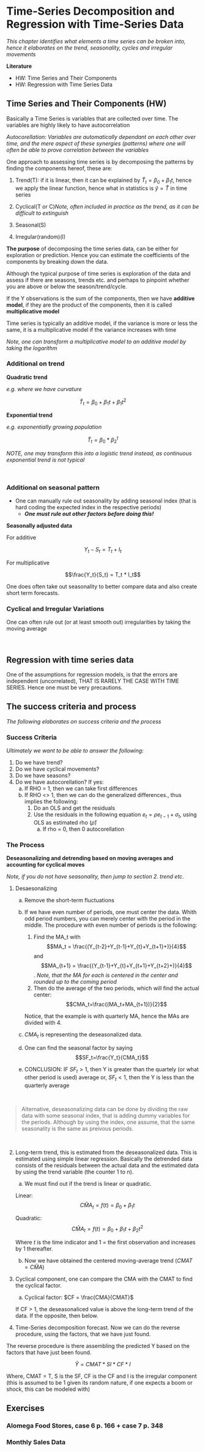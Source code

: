 
# Time-Series Decomposition and Regression with Time-Series Data

*This chapter identifies what elements a time series can be broken into, hence it elaborates on the trend, seasonality, cycles and irregular movements*


**Literature**

+ HW: Time Series and Their Components
+ HW: Regression with Time Series Data



## Time Series and Their Components (HW)

Basically a Time Series is variables that are collected over time. The variables are highly likely to have autocorrelation 

*Autocorellation: Variables are automatically dependant on each other over time, and the mere aspect of these synergies (patterns) where one will often be able to prove correlation between the variables*

One approach to assessing time series is by decomposing the patterns by finding the components hereof, these are:

1. Trend(T): if it is linear, then it can be explained by $\hat{T}_t=\beta_0+\beta_1t$, hence we apply the linear function, hence what in statistics is $\hat{y}=\hat{T}$ in time series

2. Cyclical(T or C)*Note, often included in practice as the trend, as it can be difficult to extinguish*

3. Seasonal(S)

4. Irregular(random)(I)


**The purpose** of decomposing the time series data, can be either for exploration or prediction. Hence you can estimate the coefficients of the components by breaking down the data.

Although the typical purpose of time series is exploration of the data and assess if there are seasons, trends etc. and perhaps to pinpoint whether you are above or below the season/trend/cycle. 

If the Y observations is the sum of the components, then we have **additive model**, if they are the product of the components, then it is called **multiplicative model**

Time series is typically an additive model, if the variance is more or less the same, it is a multiplicative model if the variance increases with time

*Note, one can transform a multiplicative model to an additive model by taking the logarithm*


### Additional on trend

**Quadratic trend**

*e.g. where we have curvature*

$$\hat{T}_t=\beta_0+\beta_1t+\beta_1t^2$$


**Exponential trend**

*e.g. exponentially growing population*

$$\hat{T}_t=\beta_0*\beta_2^t$$

*NOTE, one may transform this into a logistic trend instead, as continuous exponential trend is not typical*

\

### Additional on seasonal pattern

+ One can manually rule out seasonality by adding seasonal index (that is hard coding the expected index in the respective periods)
  + ***One must rule out other factors before doing this!***


**Seasonally adjusted data**

For additive

$$Y_t - S_t = T_t + I_t$$

For multiplicative

$$\frac{Y_t}{S_t} = T_t * I_t$$

One does often take out seasonality to better compare data and also create short term forecasts.


### Cyclical and Irregular Variations

One can often rule out (or at least smooth out) irregularities by taking the moving average

\

## Regression with time series data


One of the assumptions for regression models, is that the errors are independent (uncorrelated), THAT IS RARELY THE CASE WITH TIME SERIES. Hence one must be very precautions.

## The success criteria and process


*The following elaborates on success criteria and the process*

### Success Criteria

*Ultimately we want to be able to answer the following:*

1. Do we have trend?
2. Do we have cyclical movements?
3. Do we have seasons?
4. Do we have autocorellation? If yes:
    a. If RHO = 1, then we can take first differences
    b. If RHO <> 1, then we can do the generalized differences., thus implies the following:
        1. Do an OLS and get the residuals
        2. Use the residuals in the following equation $e_t=\rho e_{t-1}+ \sigma_t$, using OLS as estimated rho ($\hat{\rho}$)
            a. If rho = 0, then 0 autocorellation


### The Process

**Deseasonalizing and detrending based on moving averages and accounting for cyclical moves**

*Note, if you do not have seasonality, then jump to section 2. trend etc.*

1. Desaesonalizing
    a. Remove the short-term fluctuations
    b. If we have even number of periods, one must center the data. Whith odd period numbers, you can merely center with the period in the middle. The procedure with even number of periods is the following:
        1. Find the MA_t with $$MA_t = \frac{(Y_{t-2}+Y_{t-1}+Y_{t}+Y_{t+1}+)}{4}$$ and $$MA_{t+1} = \frac{(Y_{t-1}+Y_{t}+Y_{t+1}+Y_{t+2}+)}{4}$$. *Note, that the MA for each is centered in the center and rounded up to the coming period*
        2. Then do the average of the two periods, which will find the actual center: $$CMA_t=\frac{(MA_t+MA_{t+1})}{2}$$
        
        Notice, that the example is with quarterly MA, hence the MAs are divided with 4.
        
    c. $CMA_t$ is representing the deseasonalized data.
    d. One can find the seasonal factor by saying $$SF_t=\frac{Y_t}{CMA_t}$$
    e. CONCLUSION: IF $SF_t > 1$, then Y is greater than the quartely (or what other period is used) average or, $SF_t < 1$, then the Y is less than the quarterly average

\
    
> Alternative, deseasonalizing data can be done by dividing the raw data with some seasonal index, that is adding dummy variables for the periods. Although by using the index, one assume, that the same seasonality is the same as preivous periods.

\

2. Long-term trend, this is estimated from the deseasonalized data. This is estimated using simple linear regression. Basically the detrended data consists of the residuals between the actual data and the estimated data by using the trend variable (the counter 1 to n).

    a. We must find out if the trend is linear or quadratic.
    
    Linear: $$C\hat{M}A_t=f(t)=\beta_0 + \beta_1t$$
    
    Quadratic: $$C\hat{M}A_t=f(t)=\beta_0 + \beta_1t+\beta_2t^2$$
    
    Where $t$ is the time indicator and 1 = the first observation and increases by 1 thereafter.
    
    b. Now we have obtained the centered moving-average trend ($CMAT = C\hat{M}A$)
    
    
3. Cyclical component, one can compare the CMA with the CMAT to find the cyclical factor.

    a. Cyclical factor: $CF = \frac{CMA}{CMAT}$
    
    If CF > 1, the deseasonaliced value is above the long-term trend of the data. If the opposite, then below.
    
    
4. Time-Series decomposition forecast. Now we can do the reverse procedure, using the factors, that we have just found.

The reverse procedure is there assembling the predicted Y based on the factors that have just been found.

$$\hat{Y}=CMAT*SI*CF*I$$

Where, CMAT = T, S is the SF, CF is the CF and I is the irregular component (this is assumed to be 1 given its random nature, if one expects a boom or shock, this can be modeled with)






## Exercises

### Alomega Food Stores, case 6 p. 166 + case 7 p. 348


### Monthly Sales Data






